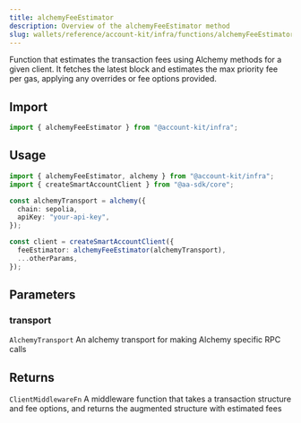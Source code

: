 ```yaml
---
title: alchemyFeeEstimator
description: Overview of the alchemyFeeEstimator method
slug: wallets/reference/account-kit/infra/functions/alchemyFeeEstimator
---
```


Function that estimates the transaction fees using Alchemy methods for a given client.
It fetches the latest block and estimates the max priority fee per gas, applying any overrides or fee options provided.

## Import

```ts
import { alchemyFeeEstimator } from "@account-kit/infra";
```

## Usage

```ts
import { alchemyFeeEstimator, alchemy } from "@account-kit/infra";
import { createSmartAccountClient } from "@aa-sdk/core";

const alchemyTransport = alchemy({
  chain: sepolia,
  apiKey: "your-api-key",
});

const client = createSmartAccountClient({
  feeEstimator: alchemyFeeEstimator(alchemyTransport),
  ...otherParams,
});
```

## Parameters

### transport

`AlchemyTransport`
An alchemy transport for making Alchemy specific RPC calls

## Returns

`ClientMiddlewareFn`
A middleware function that takes a transaction structure and fee options, and returns the augmented structure with estimated fees

